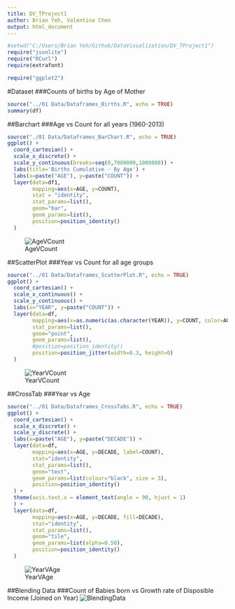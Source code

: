 ```yaml
---
title: DV_TProject1
author: Brian Yeh, Valentina Chen
output: html_document
---
```


```r
#setwd("C:/Users/Brian Yeh/Github/DataVisualization/DV_TProject1")
require("jsonlite")
require("RCurl")
require(extrafont)

require("ggplot2")

```
#Dataset
###Counts of births by Age of Mother
```r
source("../01 Data/Dataframes_Births.R", echo = TRUE)
summary(df)
```

##Barchart
###Age vs Count for all years (1960-2013)
```r
source("./01 Data/Dataframes_BarChart.R", echo = TRUE)
ggplot() + 
  coord_cartesian() + 
  scale_x_discrete() +
  scale_y_continuous(breaks=seq(0,7000000,1000000)) +
  labs(title='Births Cumulative - By Age') +
  labs(x=paste("AGE"), y=paste("COUNT")) +
  layer(data=df1, 
        mapping=aes(x=AGE, y=COUNT), 
        stat = "identity",
        stat_params=list(), 
        geom="bar",
        geom_params=list(),
        position=position_identity()
  )
```
![AgeVCount](../AgeVCount.jpg)

##ScatterPlot
###Year vs Count for all age groups
```r
source("../01 Data/Dataframes_ScatterPlot.R", echo = TRUE)
ggplot() + 
  coord_cartesian() + 
  scale_x_continuous() +
  scale_y_continuous() +
  labs(x="YEAR", y=paste("COUNT")) +
  layer(data=df, 
        mapping=aes(x=as.numeric(as.character(YEAR)), y=COUNT, color=AGE), 
        stat_params=list(), 
        geom="point",
        geom_params=list(), 
        #position=position_identity()
        position=position_jitter(width=0.3, height=0)
  )
```
![YearVCount](../YearVCount.jpg)

##CrossTab
###Year vs Age
```r
source("../01 Data/Dataframes_CrossTabs.R", echo = TRUE)
ggplot() + 
  coord_cartesian() +
  scale_x_discrete() +
  scale_y_discrete() +
  labs(x=paste("AGE"), y=paste("DECADE")) +
  layer(data=df, 
        mapping=aes(x=AGE, y=DECADE, label=COUNT), 
        stat="identity", 
        stat_params=list(), 
        geom="text",
        geom_params=list(colour="black", size = 3), 
        position=position_identity()
  ) +
  theme(axis.text.x = element_text(angle = 90, hjust = 1)
  ) +
  layer(data=df, 
        mapping=aes(x=AGE, y=DECADE, fill=DECADE), 
        stat="identity", 
        stat_params=list(), 
        geom="tile",
        geom_params=list(alpha=0.50), 
        position=position_identity()
  )
```
![YearVAge](../YearVAge.jpg)

##Blending Data
###Count of Babies born vs Growth rate of Disposible Income (Joined on Year)
![BlendingData](../BlendingData.jpg)

